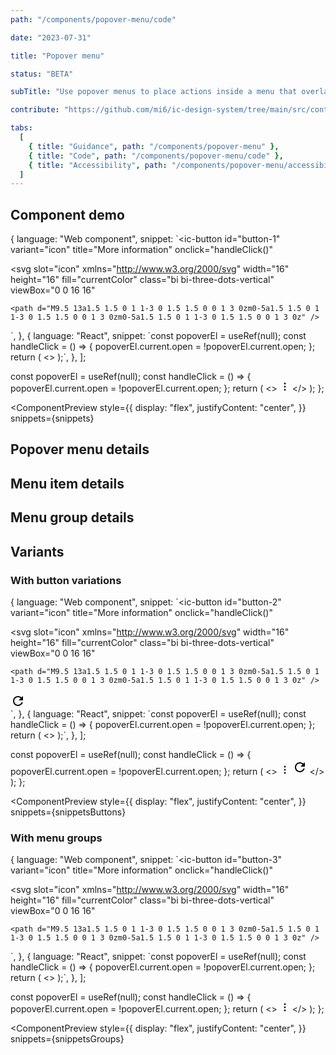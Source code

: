 ```yaml
---
path: "/components/popover-menu/code"

date: "2023-07-31"

title: "Popover menu"

status: "BETA"

subTitle: "Use popover menus to place actions inside a menu that overlays other page content when opened."

contribute: "https://github.com/mi6/ic-design-system/tree/main/src/content/structured/components/popover-menu"

tabs:
  [
    { title: "Guidance", path: "/components/popover-menu" },
    { title: "Code", path: "/components/popover-menu/code" },
    { title: "Accessibility", path: "/components/popover-menu/accessibility" },
  ]
---
```



## Component demo

  {
    language: "Web component",
    snippet: `<ic-button 
  id="button-1" 
  variant="icon"
  title="More information" 
  onclick="handleClick()"
>
  <svg
    slot="icon"
    xmlns="http://www.w3.org/2000/svg"
    width="16"
    height="16"
    fill="currentColor"
    class="bi bi-three-dots-vertical"
    viewBox="0 0 16 16"
  >
    <path d="M9.5 13a1.5 1.5 0 1 1-3 0 1.5 1.5 0 0 1 3 0zm0-5a1.5 1.5 0 1 1-3 0 1.5 1.5 0 0 1 3 0zm0-5a1.5 1.5 0 1 1-3 0 1.5 1.5 0 0 1 3 0z" />
  </svg>
</ic-button>
<script>
  var icPopover = document.querySelector("#popover-menu");
  function handleClick() {
    icPopover.open = !icPopover.open;
  }
</script>
<div>
  <ic-popover-menu anchor="button-1" aria-label="popover" id="popover-menu">
    <ic-menu-item label="Copy code"></ic-menu-item>
    <ic-menu-item label="Paste code"></ic-menu-item>
    <ic-menu-item
      label="Actions"
      submenu-trigger-for="actions"
    ></ic-menu-item>
  </ic-popover-menu>
  <ic-popover-menu submenu-id="actions">
    <ic-menu-item label="Edit"></ic-menu-item>
    <ic-menu-item label="Find"></ic-menu-item>
    <ic-menu-item label="Delete" variant="destructive"></ic-menu-item>
  </ic-popover-menu>
</div>`,
  },
  {
    language: "React",
    snippet: `const popoverEl = useRef(null);
const handleClick = () => {
  popoverEl.current.open = !popoverEl.current.open;
};
return (
  <>
    <IcButton
      variant="icon"
      title="More information"
      id="button-1"
      onClick={handleClick}
    >
      <SlottedSVG
        slot="icon"
        xmlns="http://www.w3.org/2000/svg"
        width="16"
        height="16"
        fill="currentColor"
        class="bi bi-three-dots-vertical"
        viewBox="0 0 16 16"
      >
        <path d="M9.5 13a1.5 1.5 0 1 1-3 0 1.5 1.5 0 0 1 3 0zm0-5a1.5 1.5 0 1 1-3 0 1.5 1.5 0 0 1 3 0zm0-5a1.5 1.5 0 1 1-3 0 1.5 1.5 0 0 1 3 0z" />
      </SlottedSVG>
    </IcButton>
    <IcPopoverMenu anchor="button-1" aria-label="popover" ref={popoverEl}>
      <IcMenuItem label="Copy code" />
      <IcMenuItem label="Paste code" />
      <IcMenuItem label="Actions" submenuTriggerFor="actions" />
    </IcPopoverMenu>
    <IcPopoverMenu submenuId="actions" aria-label="popover">
      <IcMenuItem label="Edit" />
      <IcMenuItem label="Find" />
      <IcMenuItem label="Delete" variant="destructive" />
    </IcPopoverMenu>
  </>
);`,
  },
];

  const popoverEl = useRef(null);
  const handleClick = () => {
    popoverEl.current.open = !popoverEl.current.open;
  };
  return (
    <>
      <IcButton
        variant="icon"
        title="More information"
        id="button-1"
        onClick={handleClick}
      >
        <svg
          slot="icon"
          xmlns="http://www.w3.org/2000/svg"
          width="16"
          height="16"
          fill="currentColor"
          class="bi bi-three-dots-vertical"
          viewBox="0 0 16 16"
        >
          <path d="M9.5 13a1.5 1.5 0 1 1-3 0 1.5 1.5 0 0 1 3 0zm0-5a1.5 1.5 0 1 1-3 0 1.5 1.5 0 0 1 3 0zm0-5a1.5 1.5 0 1 1-3 0 1.5 1.5 0 0 1 3 0z" />
        </svg>
      </IcButton>
      <IcPopoverMenu anchor="button-1" aria-label="popover" ref={popoverEl}>
        <IcMenuItem label="Copy code" />
        <IcMenuItem label="Paste code" />
        <IcMenuItem label="Actions" submenuTriggerFor="actions" />
      </IcPopoverMenu>
      <IcPopoverMenu submenuId="actions" aria-label="popover">
        <IcMenuItem label="Edit" />
        <IcMenuItem label="Find" />
        <IcMenuItem label="Delete" variant="destructive" />
      </IcPopoverMenu>
    </>
  );
};

<ComponentPreview
  style={{
    display: "flex",
    justifyContent: "center",
  }}
  snippets={snippets}
>
  <DemoPopover />
</ComponentPreview>

## Popover menu details

<ComponentDetails component="ic-popover-menu" />

## Menu item details

<ComponentDetails component="ic-menu-item" />

## Menu group details

<ComponentDetails component="ic-menu-group" />

## Variants

### With button variations

  {
    language: "Web component",
    snippet: `<ic-button 
  id="button-2" 
  variant="icon"
  title="More information" 
  onclick="handleClick()"
>
  <svg
    slot="icon"
    xmlns="http://www.w3.org/2000/svg"
    width="16"
    height="16"
    fill="currentColor"
    class="bi bi-three-dots-vertical"
    viewBox="0 0 16 16"
  >
    <path d="M9.5 13a1.5 1.5 0 1 1-3 0 1.5 1.5 0 0 1 3 0zm0-5a1.5 1.5 0 1 1-3 0 1.5 1.5 0 0 1 3 0zm0-5a1.5 1.5 0 1 1-3 0 1.5 1.5 0 0 1 3 0z" />
  </svg>
</ic-button>
<script>
  var icPopover = document.querySelector("#popover-menu-2");
  function handleClick() {
    icPopover.open = !icPopover.open;
  }
</script>
<div>
  <ic-popover-menu anchor="button-2" aria-label="popover" id="popover-menu-2">
    <ic-menu-item label="Copy" disabled="true"></ic-menu-item>
    <ic-menu-item label="Paste" keyboard-shortcut="Cmd + V"></ic-menu-item>
    <ic-menu-item label="Edit" description="This is used to edit the original."></ic-menu-item>
    <ic-menu-item label="Show/Hide" variant="toggle"></ic-menu-item>
    <ic-menu-item label="Find icons">
      <svg
        slot="icon"
        xmlns="http://www.w3.org/2000/svg"
        height="24px"
        viewBox="0 0 24 24"
        width="24px"
      >
        <path d="M0 0h24v24H0V0z" fill="none" />
        <path
          d="M17.65 6.35C16.2 4.9 14.21 4 12 4c-4.42 0-7.99 3.58-7.99 8s3.57 8 7.99 8c3.73 0 6.84-2.55 7.73-6h-2.08c-.82 2.33-3.04 4-5.65 4-3.31 0-6-2.69-6-6s2.69-6 6-6c1.66 0 3.14.69 4.22 1.78L13 11h7V4l-2.35 2.35z"
        />
      </svg>
    </ic-menu-item>
    <ic-menu-item label="Delete" disabled="true" variant="destructive"></ic-menu-item>
    <ic-menu-item label="Log out" variant="destructive"></ic-menu-item>
  </ic-popover-menu>
</div>`,
  },
  {
    language: "React",
    snippet: `const popoverEl = useRef(null);
const handleClick = () => {
  popoverEl.current.open = !popoverEl.current.open;
};
return (
  <>
    <IcButton
      variant="icon"
      title="More information"
      id="button-2"
      onClick={handleClick}
    >
      <SlottedSVG
        slot="icon"
        xmlns="http://www.w3.org/2000/svg"
        width="16"
        height="16"
        fill="currentColor"
        class="bi bi-three-dots-vertical"
        viewBox="0 0 16 16"
      >
        <path d="M9.5 13a1.5 1.5 0 1 1-3 0 1.5 1.5 0 0 1 3 0zm0-5a1.5 1.5 0 1 1-3 0 1.5 1.5 0 0 1 3 0zm0-5a1.5 1.5 0 1 1-3 0 1.5 1.5 0 0 1 3 0z" />
      </SlottedSVG>
    </IcButton>
    <IcPopoverMenu anchor="button-2" aria-label="popover" ref={popoverEl}>
      <IcMenuItem label="Copy" disabled />
      <IcMenuItem label="Paste" keyboardShortcut="Cmd + V" />
      <IcMenuItem label="Edit" description="This is used to edit the original." />
      <IcMenuItem label="Show/Hide" variant="toggle" />
      <IcMenuItem label="Find icons">
          <SlottedSVG
              slot="icon"
              xmlns="http://www.w3.org/2000/svg"
              height="24px"
              viewBox="0 0 24 24"
              width="24px"
          >
              <path d="M0 0h24v24H0V0z" fill="none" />
              <path
              d="M17.65 6.35C16.2 4.9 14.21 4 12 4c-4.42 0-7.99 3.58-7.99 8s3.57 8 7.99 8c3.73 0 6.84-2.55 7.73-6h-2.08c-.82 2.33-3.04 4-5.65 4-3.31 0-6-2.69-6-6s2.69-6 6-6c1.66 0 3.14.69 4.22 1.78L13 11h7V4l-2.35 2.35z"
              />
          </SlottedSVG>
      </IcMenuItem>
      <IcMenuItem label="Delete" disabled variant="destructive" />
      <IcMenuItem label="Log out" variant="destructive" />
    </IcPopoverMenu>
  </>
);`,
  },
];

  const popoverEl = useRef(null);
  const handleClick = () => {
    popoverEl.current.open = !popoverEl.current.open;
  };
  return (
    <>
      <IcButton
        variant="icon"
        title="More information"
        id="button-2"
        onClick={handleClick}
      >
        <svg
          slot="icon"
          xmlns="http://www.w3.org/2000/svg"
          width="16"
          height="16"
          fill="currentColor"
          class="bi bi-three-dots-vertical"
          viewBox="0 0 16 16"
        >
          <path d="M9.5 13a1.5 1.5 0 1 1-3 0 1.5 1.5 0 0 1 3 0zm0-5a1.5 1.5 0 1 1-3 0 1.5 1.5 0 0 1 3 0zm0-5a1.5 1.5 0 1 1-3 0 1.5 1.5 0 0 1 3 0z" />
        </svg>
      </IcButton>
      <IcPopoverMenu anchor="button-2" aria-label="popover" ref={popoverEl}>
        <IcMenuItem label="Copy" disabled />
        <IcMenuItem label="Paste" keyboardShortcut="Cmd + V" />
        <IcMenuItem
          label="Edit"
          description="This is used to edit the original."
        />
        <IcMenuItem label="Show/Hide" variant="toggle" />
        <IcMenuItem label="Find icons">
          <svg
            slot="icon"
            xmlns="http://www.w3.org/2000/svg"
            height="24px"
            viewBox="0 0 24 24"
            width="24px"
          >
            <path d="M0 0h24v24H0V0z" fill="none" />
            <path d="M17.65 6.35C16.2 4.9 14.21 4 12 4c-4.42 0-7.99 3.58-7.99 8s3.57 8 7.99 8c3.73 0 6.84-2.55 7.73-6h-2.08c-.82 2.33-3.04 4-5.65 4-3.31 0-6-2.69-6-6s2.69-6 6-6c1.66 0 3.14.69 4.22 1.78L13 11h7V4l-2.35 2.35z" />
          </svg>
        </IcMenuItem>
        <IcMenuItem label="Delete" disabled variant="destructive" />
        <IcMenuItem label="Log out" variant="destructive" />
      </IcPopoverMenu>
    </>
  );
};

<ComponentPreview
  style={{
    display: "flex",
    justifyContent: "center",
  }}
  snippets={snippetsButtons}
>
  <ButtonsPopover />
</ComponentPreview>

### With menu groups

  {
    language: "Web component",
    snippet: `<ic-button 
  id="button-3" 
  variant="icon"
  title="More information" 
  onclick="handleClick()"
>
  <svg
    slot="icon"
    xmlns="http://www.w3.org/2000/svg"
    width="16"
    height="16"
    fill="currentColor"
    class="bi bi-three-dots-vertical"
    viewBox="0 0 16 16"
  >
    <path d="M9.5 13a1.5 1.5 0 1 1-3 0 1.5 1.5 0 0 1 3 0zm0-5a1.5 1.5 0 1 1-3 0 1.5 1.5 0 0 1 3 0zm0-5a1.5 1.5 0 1 1-3 0 1.5 1.5 0 0 1 3 0z" />
  </svg>
</ic-button>
<script>
  var icPopover = document.querySelector("#popover-menu-3");
  function handleClick() {
    icPopover.open = !icPopover.open;
  }
</script>
<div>
  <ic-popover-menu anchor="button-3" aria-label="popover" id="popover-menu-3">
    <ic-menu-group label="Edit options">
      <ic-menu-item label="Copy" disabled="true"></ic-menu-item>
      <ic-menu-item label="Paste" keyboard-shortcut="Cmd + V"></ic-menu-item>
    </ic-menu-group>
    <ic-menu-group>
      <ic-menu-item label="Format"></ic-menu-item>
      <ic-menu-item label="Help"></ic-menu-item>
    <ic-menu-group>
  </ic-popover-menu>
</div>`,
  },
  {
    language: "React",
    snippet: `const popoverEl = useRef(null);
const handleClick = () => {
  popoverEl.current.open = !popoverEl.current.open;
};
return (
  <>
    <IcButton
      variant="icon"
      title="More information"
      id="button-3"
      onClick={handleClick}
    >
      <SlottedSVG
        slot="icon"
        xmlns="http://www.w3.org/2000/svg"
        width="16"
        height="16"
        fill="currentColor"
        class="bi bi-three-dots-vertical"
        viewBox="0 0 16 16"
      >
        <path d="M9.5 13a1.5 1.5 0 1 1-3 0 1.5 1.5 0 0 1 3 0zm0-5a1.5 1.5 0 1 1-3 0 1.5 1.5 0 0 1 3 0zm0-5a1.5 1.5 0 1 1-3 0 1.5 1.5 0 0 1 3 0z" />
      </SlottedSVG>
    </IcButton>
    <IcPopoverMenu anchor="button-3" aria-label="popover" ref={popoverEl}>
      <IcMenuGroup label="Edit options">
        <IcMenuItem label="Copy" disabled />
        <IcMenuItem label="Paste" keyboardShortcut="Cmd + V" />
      </IcMenuGroup>
      <IcMenuGroup>
        <IcMenuItem label="Format" />
        <IcMenuItem label="Help" />
      </IcMenuGroup>
    </IcPopoverMenu>
  </>
);`,
  },
];

  const popoverEl = useRef(null);
  const handleClick = () => {
    popoverEl.current.open = !popoverEl.current.open;
  };
  return (
    <>
      <IcButton
        variant="icon"
        title="More information"
        id="button-3"
        onClick={handleClick}
      >
        <svg
          slot="icon"
          xmlns="http://www.w3.org/2000/svg"
          width="16"
          height="16"
          fill="currentColor"
          class="bi bi-three-dots-vertical"
          viewBox="0 0 16 16"
        >
          <path d="M9.5 13a1.5 1.5 0 1 1-3 0 1.5 1.5 0 0 1 3 0zm0-5a1.5 1.5 0 1 1-3 0 1.5 1.5 0 0 1 3 0zm0-5a1.5 1.5 0 1 1-3 0 1.5 1.5 0 0 1 3 0z" />
        </svg>
      </IcButton>
      <IcPopoverMenu anchor="button-3" aria-label="popover" ref={popoverEl}>
        <IcMenuGroup label="Edit options">
          <IcMenuItem label="Copy" disabled />
          <IcMenuItem label="Paste" keyboardShortcut="Cmd + V" />
        </IcMenuGroup>
        <IcMenuGroup>
          <IcMenuItem label="Format" />
          <IcMenuItem label="Help" />
        </IcMenuGroup>
      </IcPopoverMenu>
    </>
  );
};

<ComponentPreview
  style={{
    display: "flex",
    justifyContent: "center",
  }}
  snippets={snippetsGroups}
>
  <GroupsPopover />
</ComponentPreview>
